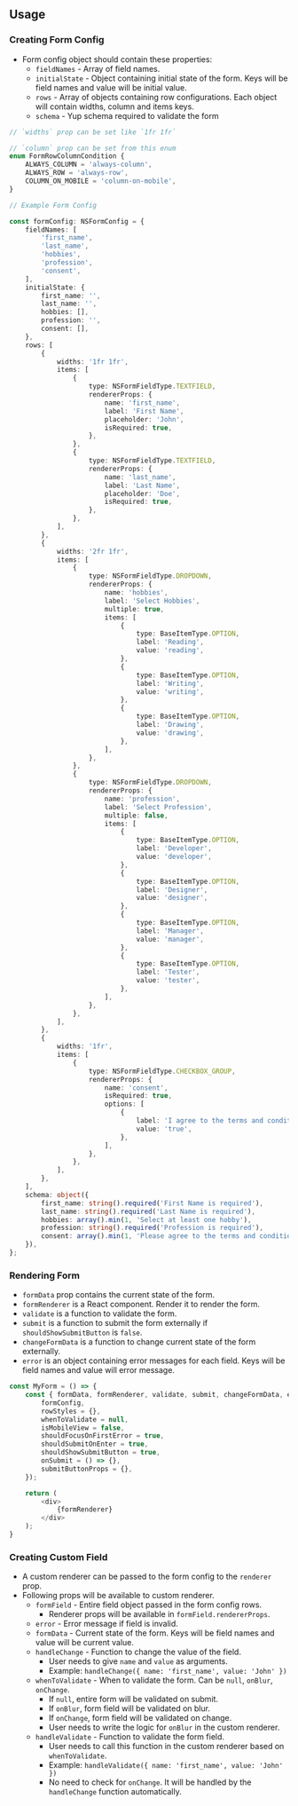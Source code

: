 ## Usage

### Creating Form Config

- Form config object should contain these properties:
    - `fieldNames` - Array of field names.
    - `initialState` - Object containing initial state of the form. Keys will be field names and value will be initial value.
    - `rows` - Array of objects containing row configurations. Each object will contain widths, column and items keys.
    - `schema` - Yup schema required to validate the form

```typescript
// `widths` prop can be set like `1fr 1fr`

// `column` prop can be set from this enum
enum FormRowColumnCondition {
    ALWAYS_COLUMN = 'always-column',
    ALWAYS_ROW = 'always-row',
    COLUMN_ON_MOBILE = 'column-on-mobile',
}
```

```typescript
// Example Form Config

const formConfig: NSFormConfig = {
    fieldNames: [
        'first_name',
        'last_name',
        'hobbies',
        'profession',
        'consent',
    ],
    initialState: {
        first_name: '',
        last_name: '',
        hobbies: [],
        profession: '',
        consent: [],
    },
    rows: [
        {
            widths: '1fr 1fr',
            items: [
                {
                    type: NSFormFieldType.TEXTFIELD,
                    rendererProps: {
                        name: 'first_name',
                        label: 'First Name',
                        placeholder: 'John',
                        isRequired: true,
                    },
                },
                {
                    type: NSFormFieldType.TEXTFIELD,
                    rendererProps: {
                        name: 'last_name',
                        label: 'Last Name',
                        placeholder: 'Doe',
                        isRequired: true,
                    },
                },
            ],
        },
        {
            widths: '2fr 1fr',
            items: [
                {
                    type: NSFormFieldType.DROPDOWN,
                    rendererProps: {
                        name: 'hobbies',
                        label: 'Select Hobbies',
                        multiple: true,
                        items: [
                            {
                                type: BaseItemType.OPTION,
                                label: 'Reading',
                                value: 'reading',
                            },
                            {
                                type: BaseItemType.OPTION,
                                label: 'Writing',
                                value: 'writing',
                            },
                            {
                                type: BaseItemType.OPTION,
                                label: 'Drawing',
                                value: 'drawing',
                            },
                        ],
                    },
                },
                {
                    type: NSFormFieldType.DROPDOWN,
                    rendererProps: {
                        name: 'profession',
                        label: 'Select Profession',
                        multiple: false,
                        items: [
                            {
                                type: BaseItemType.OPTION,
                                label: 'Developer',
                                value: 'developer',
                            },
                            {
                                type: BaseItemType.OPTION,
                                label: 'Designer',
                                value: 'designer',
                            },
                            {
                                type: BaseItemType.OPTION,
                                label: 'Manager',
                                value: 'manager',
                            },
                            {
                                type: BaseItemType.OPTION,
                                label: 'Tester',
                                value: 'tester',
                            },
                        ],
                    },
                },
            ],
        },
        {
            widths: '1fr',
            items: [
                {
                    type: NSFormFieldType.CHECKBOX_GROUP,
                    rendererProps: {
                        name: 'consent',
                        isRequired: true,
                        options: [
                            {
                                label: 'I agree to the terms and conditions',
                                value: 'true',
                            },
                        ],
                    },
                },
            ],
        },
    ],
    schema: object({
        first_name: string().required('First Name is required'),
        last_name: string().required('Last Name is required'),
        hobbies: array().min(1, 'Select at least one hobby'),
        profession: string().required('Profession is required'),
        consent: array().min(1, 'Please agree to the terms and conditions'),
    }),
};
```

### Rendering Form

- `formData` prop contains the current state of the form.
- `formRenderer` is a React component. Render it to render the form.
- `validate` is a function to validate the form.
- `submit` is a function to submit the form externally if `shouldShowSubmitButton` is `false`.
- `changeFormData` is a function to change current state of the form externally.
- `error` is an object containing error messages for each field. Keys will be field names and value will error message.

```typescript
const MyForm = () => {
    const { formData, formRenderer, validate, submit, changeFormData, error } = useNSForm({
        formConfig,
        rowStyles = {},
        whenToValidate = null,
        isMobileView = false,
        shouldFocusOnFirstError = true,
        shouldSubmitOnEnter = true,
        shouldShowSubmitButton = true,
        onSubmit = () => {},
        submitButtonProps = {},
    });

    return (
        <div>
            {formRenderer}
        </div>
    );
}
```

### Creating Custom Field

- A custom renderer can be passed to the form config to the `renderer` prop.
- Following props will be available to custom renderer.
    - `formField` - Entire field object passed in the form config rows.
        - Renderer props will be available in `formField.rendererProps`.
    - `error` - Error message if field is invalid.
    - `formData` - Current state of the form. Keys will be field names and value will be current value.
    - `handleChange` - Function to change the value of the field.
        - User needs to give `name` and `value` as arguments.
        - Example: `handleChange({ name: 'first_name', value: 'John' })`
    - `whenToValidate` - When to validate the form. Can be `null`, `onBlur`, `onChange`.
        - If `null`, entire form will be validated on submit.
        - If `onBlur`, form field will be validated on blur.
        - If `onChange`, form field will be validated on change.
        - User needs to write the logic for `onBlur` in the custom renderer.
    - `handleValidate` - Function to validate the form field.
        - User needs to call this function in the custom renderer based on `whenToValidate`.
        - Example: `handleValidate({ name: 'first_name', value: 'John' })`
        - No need to check for `onChange`. It will be handled by the `handleChange` function automatically.
